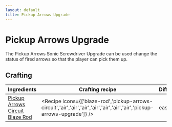 ```yaml
---
layout: default
title: Pickup Arrows Upgrade
---
```



Pickup Arrows Upgrade
===================

The Pickup Arrows Sonic Screwdriver Upgrade can be used change the status of fired arrows so that the player can pick them up.

## Crafting

| Ingredients | Crafting recipe | Difficulty |
| ----------- | --------------- | ------------- |
| [Pickup Arrows Circuit](/items/pickup-arrows-circuit)<br/>[Blaze Rod](https://minecraft.wiki/w/Blaze_Rod) | <Recipe icons={['blaze-rod','pickup-arrows-circuit','air','air','air','air','air','air','air','pickup-arrows-upgrade']} /> | easy |

